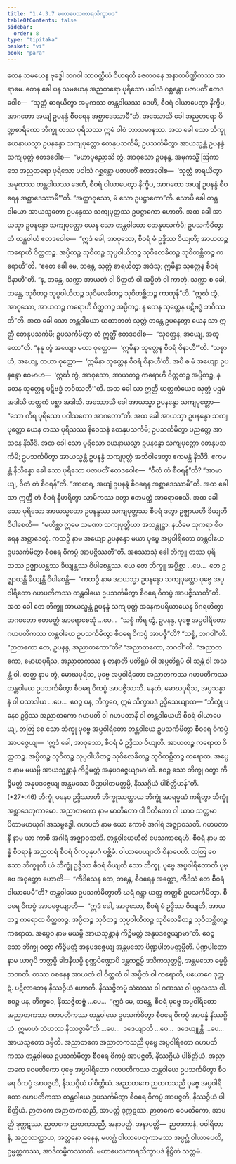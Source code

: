 ```yaml
---
title: "1.4.3.7 မဟာပေသကာရသိက္ခာပဒ"
tableOfContents: false
sidebar:
  order: 8
type: "tipitaka"
basket: "vi"
book: "para"
---
```



<DynamicBreadcrumb />

<Division number="641" book="para">

<Paragraph number="2362" book="para">
တေန သမယေန ဗုဒ္ဓေါ ဘဂဝါ သာဝတ္ထိယံ ဝိဟရတိ ဇေတဝနေ အနာထပိဏ္ဍိကဿ အာရာမေ. တေန ခေါ ပန သမယေန အညတရော ပုရိသော ပဝါသံ ဂစ္ဆန္တော ပဇာပတိံ ဧတဒဝေါစ—  “သုတ္တံ ဓာရယိတွာ အမုကဿ တန္တဝါယဿ ဒေဟိ, စီဝရံ ဝါယာပေတွာ နိက္ခိပ, အာဂတော အယျံ ဥပနန္ဒံ စီဝရေန အစ္ဆာဒေဿာမီ”တိ. အဿောသိ ခေါ အညတရော ပိဏ္ဍစာရိကော ဘိက္ခု တဿ ပုရိသဿ ဣမံ ဝါစံ ဘာသမာနဿ. အထ ခေါ သော ဘိက္ခု ယေနာယသ္မာ ဥပနန္ဒော သကျပုတ္တော တေနုပသင်္ကမိ; ဥပသင်္ကမိတွာ အာယသ္မန္တံ ဥပနန္ဒံ သကျပုတ္တံ ဧတဒဝေါစ—  “မဟာပုညောသိ တွံ, အာဝုသော ဥပနန္ဒ, အမုကသ္မိံ ဩကာသေ အညတရော ပုရိသော ပဝါသံ ဂစ္ဆန္တော ပဇာပတိံ ဧတဒဝေါစ—  ‘သုတ္တံ ဓာရယိတွာ အမုကဿ တန္တဝါယဿ ဒေဟိ, စီဝရံ ဝါယာပေတွာ နိက္ခိပ, အာဂတော အယျံ ဥပနန္ဒံ စီဝရေန အစ္ဆာဒေဿာမီ’”တိ. “အတ္ထာဝုသော, မံ သော ဥပဋ္ဌာကော”တိ. သောပိ ခေါ တန္တဝါယော အာယသ္မတော ဥပနန္ဒဿ သကျပုတ္တဿ ဥပဋ္ဌာကော ဟောတိ.
</Paragraph>

<Paragraph number="2363" book="para">
အထ ခေါ အာယသ္မာ ဥပနန္ဒော သကျပုတ္တော ယေန သော တန္တဝါယော တေနုပသင်္ကမိ; ဥပသင်္ကမိတွာ တံ တန္တဝါယံ ဧတဒဝေါစ—  “ဣဒံ ခေါ, အာဝုသော, စီဝရံ မံ ဥဒ္ဒိဿ ဝိယျတိ; အာယတဉ္စ ကရောဟိ ဝိတ္ထတဉ္စ. အပ္ပိတဉ္စ သုဝီတဉ္စ သုပ္ပဝါယိတဉ္စ သုဝိလေခိတဉ္စ သုဝိတစ္ဆိတဉ္စ ကရောဟီ”တိ. “ဧတေ ခေါ မေ, ဘန္တေ, သုတ္တံ ဓာရယိတွာ အဒံသု; ဣမိနာ သုတ္တေန စီဝရံ ဝိနာဟီ”တိ. “န, ဘန္တေ, သက္ကာ အာယတံ ဝါ ဝိတ္ထတံ ဝါ အပ္ပိတံ ဝါ ကာတုံ. သက္ကာ စ ခေါ, ဘန္တေ, သုဝီတဉ္စ သုပ္ပဝါယိတဉ္စ သုဝိလေခိတဉ္စ သုဝိတစ္ဆိတဉ္စ ကာတုန်”တိ. “ဣင်္ဃ တွံ, အာဝုသော, အာယတဉ္စ ကရောဟိ ဝိတ္ထတဉ္စ အပ္ပိတဉ္စ. န တေန သုတ္တေန ပဋိဗဒ္ဓံ ဘဝိဿတီ”တိ.
</Paragraph>

<Paragraph number="2364" book="para">
အထ ခေါ သော တန္တဝါယော ယထာဘတံ သုတ္တံ တန္တေ ဥပနေတွာ ယေန သာ ဣတ္ထီ တေနုပသင်္ကမိ; ဥပသင်္ကမိတွာ တံ ဣတ္ထိံ ဧတဒဝေါစ—  “သုတ္တေန, အယျေ, အတ္ထော”တိ. “နနု တွံ အယျော မယာ ဝုတ္တော—  ‘ဣမိနာ သုတ္တေန စီဝရံ ဝိနာဟီ’”တိ. “သစ္စာဟံ, အယျေ, တယာ ဝုတ္တော—  ‘ဣမိနာ သုတ္တေန စီဝရံ ဝိနာဟီ’တိ. အပိ စ မံ အယျော ဥပနန္ဒော ဧဝမာဟ—  ‘ဣင်္ဃ တွံ, အာဝုသော, အာယတဉ္စ ကရောဟိ ဝိတ္ထတဉ္စ အပ္ပိတဉ္စ, န တေန သုတ္တေန ပဋိဗဒ္ဓံ ဘဝိဿတီ’”တိ. အထ ခေါ သာ ဣတ္ထီ ယတ္တကံယေဝ သုတ္တံ ပဌမံ အဒါသိ တတ္တကံ ပစ္ဆာ အဒါသိ. အဿောသိ ခေါ အာယသ္မာ ဥပနန္ဒော သကျပုတ္တော—  “သော ကိရ ပုရိသော ပဝါသတော အာဂတော”တိ. အထ ခေါ အာယသ္မာ ဥပနန္ဒော သကျပုတ္တော ယေန တဿ ပုရိသဿ နိဝေသနံ တေနုပသင်္ကမိ; ဥပသင်္ကမိတွာ ပညတ္တေ အာသနေ နိသီဒိ. အထ ခေါ သော ပုရိသော ယေနာယသ္မာ ဥပနန္ဒော သကျပုတ္တော တေနုပသင်္ကမိ; ဥပသင်္ကမိတွာ အာယသ္မန္တံ ဥပနန္ဒံ သကျပုတ္တံ အဘိဝါဒေတွာ ဧကမန္တံ နိသီဒိ. ဧကမန္တံ နိသိန္နော ခေါ သော ပုရိသော ပဇာပတိံ ဧတဒဝေါစ—  “ဝီတံ တံ စီဝရန်”တိ? “အာမာယျ, ဝီတံ တံ စီဝရန်”တိ. “အာဟရ, အယျံ ဥပနန္ဒံ စီဝရေန အစ္ဆာဒေဿာမီ”တိ. အထ ခေါ သာ ဣတ္ထီ တံ စီဝရံ နီဟရိတွာ သာမိကဿ ဒတွာ ဧတမတ္ထံ အာရောစေသိ. အထ ခေါ သော ပုရိသော အာယသ္မတော ဥပနန္ဒဿ သကျပုတ္တဿ စီဝရံ ဒတွာ ဥဇ္ဈာယတိ ခိယျတိ ဝိပါစေတိ—  “မဟိစ္ဆာ ဣမေ သမဏာ သကျပုတ္တိယာ အသန္တုဋ္ဌာ. နယိမေ သုကရာ စီဝရေန အစ္ဆာဒေတုံ. ကထဉှိ နာမ အယျော ဥပနန္ဒော မယာ ပုဗ္ဗေ အပ္ပဝါရိတော တန္တဝါယေ ဥပသင်္ကမိတွာ စီဝရေ ဝိကပ္ပံ အာပဇ္ဇိဿတီ”တိ.
</Paragraph>

<Paragraph number="2365" book="para">
အဿောသုံ ခေါ ဘိက္ခူ တဿ ပုရိသဿ ဥဇ္ဈာယန္တဿ ခိယျန္တဿ ဝိပါစေန္တဿ. ယေ တေ ဘိက္ခူ အပ္ပိစ္ဆာ …ပေ…  တေ ဥဇ္ဈာယန္တိ ခိယျန္တိ ဝိပါစေန္တိ—  “ကထဉှိ နာမ အာယသ္မာ ဥပနန္ဒော သကျပုတ္တော ပုဗ္ဗေ အပ္ပဝါရိတော ဂဟပတိကဿ တန္တဝါယေ ဥပသင်္ကမိတွာ စီဝရေ ဝိကပ္ပံ အာပဇ္ဇိဿတီ”တိ.
</Paragraph>

<Paragraph number="2366" book="para">
အထ ခေါ တေ ဘိက္ခူ အာယသ္မန္တံ ဥပနန္ဒံ သကျပုတ္တံ အနေကပရိယာယေန ဝိဂရဟိတွာ ဘဂဝတော ဧတမတ္ထံ အာရောစေသုံ …ပေ…  “သစ္စံ ကိရ တွံ, ဥပနန္ဒ, ပုဗ္ဗေ အပ္ပဝါရိတော ဂဟပတိကဿ တန္တဝါယေ ဥပသင်္ကမိတွာ စီဝရေ ဝိကပ္ပံ အာပဇ္ဇီ”တိ? “သစ္စံ, ဘဂဝါ”တိ. “ဉာတကော တေ, ဥပနန္ဒ, အညာတကော”တိ? “အညာတကော, ဘဂဝါ”တိ. “အညာတကော, မောဃပုရိသ, အညာတကဿ န ဇာနာတိ ပတိရူပံ ဝါ အပ္ပတိရူပံ ဝါ သန္တံ ဝါ အသန္တံ ဝါ. တတ္ထ နာမ တွံ, မောဃပုရိသ, ပုဗ္ဗေ အပ္ပဝါရိတော အညာတကဿ ဂဟပတိကဿ တန္တဝါယေ ဥပသင်္ကမိတွာ စီဝရေ ဝိကပ္ပံ အာပဇ္ဇိဿသိ. နေတံ, မောဃပုရိသ, အပ္ပသန္နာနံ ဝါ ပသာဒါယ …ပေ…  ဧဝဉ္စ ပန, ဘိက္ခဝေ, ဣမံ သိက္ခာပဒံ ဥဒ္ဒိသေယျာထ—
</Paragraph>

</Division>
<Division number="642" book="para">

<Paragraph number="2367" book="para">
<Emphasis>“ဘိက္ခုံ ပနေဝ ဥဒ္ဒိဿ အညာတကော ဂဟပတိ ဝါ ဂဟပတာနီ ဝါ တန္တဝါယေဟိ စီဝရံ ဝါယာပေယျ, တတြ စေ သော ဘိက္ခု ပုဗ္ဗေ အပ္ပဝါရိတော တန္တဝါယေ ဥပသင်္ကမိတွာ စီဝရေ ဝိကပ္ပံ အာပဇ္ဇေယျ—  ‘ဣဒံ ခေါ, အာဝုသော, စီဝရံ မံ ဥဒ္ဒိဿ ဝိယျတိ. အာယတဉ္စ ကရောထ ဝိတ္ထတဉ္စ. အပ္ပိတဉ္စ သုဝီတဉ္စ သုပ္ပဝါယိတဉ္စ သုဝိလေခိတဉ္စ သုဝိတစ္ဆိတဉ္စ ကရောထ. အပ္ပေဝ နာမ မယမ္ပိ အာယသ္မန္တာနံ ကိဉ္စိမတ္တံ အနုပဒဇ္ဇေယျာမာ’တိ. ဧဝဉ္စ သော ဘိက္ခု ဝတွာ ကိဉ္စိမတ္တံ အနုပဒဇ္ဇေယျ အန္တမသော ပိဏ္ဍပါတမတ္တမ္ပိ, နိဿဂ္ဂိယံ ပါစိတ္တိယန်”</Emphasis>တိ. (*27*:<Emphasis>46</Emphasis>)
</Paragraph>

</Division>
<Division number="643" book="para">

<Paragraph number="2368" book="para">
<Emphasis>ဘိက္ခုံ ပနေဝ ဥဒ္ဒိဿာ</Emphasis>တိ ဘိက္ခုဿတ္ထာယ ဘိက္ခုံ အာရမ္မဏံ ကရိတွာ ဘိက္ခုံ အစ္ဆာဒေတုကာမော.
</Paragraph>

<Paragraph number="2369" book="para">
<Emphasis>အညာတကော</Emphasis> နာမ မာတိတော ဝါ ပိတိတော ဝါ ယာဝ သတ္တမာ ပိတာမဟယုဂါ အသမ္ဗဒ္ဓေါ.
</Paragraph>

<Paragraph number="2370" book="para">
<Emphasis>ဂဟပတိ</Emphasis> နာမ ယော ကောစိ အဂါရံ အဇ္ဈာဝသတိ.
</Paragraph>

<Paragraph number="2371" book="para">
<Emphasis>ဂဟပတာနီ</Emphasis> နာမ ယာ ကာစိ အဂါရံ အဇ္ဈာဝသတိ.
</Paragraph>

<Paragraph number="2372" book="para">
<Emphasis>တန္တဝါယေဟီ</Emphasis>တိ ပေသကာရေဟိ.
</Paragraph>

<Paragraph number="2373" book="para">
<Emphasis>စီဝရံ</Emphasis> နာမ ဆန္နံ စီဝရာနံ အညတရံ စီဝရံ ဝိကပ္ပနုပဂံ ပစ္ဆိမံ.
</Paragraph>

<Paragraph number="2374" book="para">
<Emphasis>ဝါယာပေယျာ</Emphasis>တိ ဝိနာပေတိ.
</Paragraph>

<Paragraph number="2375" book="para">
<Emphasis>တတြ စေ သော ဘိက္ခူ</Emphasis>တိ ယံ ဘိက္ခုံ ဥဒ္ဒိဿ စီဝရံ ဝိယျတိ သော ဘိက္ခု.
</Paragraph>

<Paragraph number="2376" book="para">
<Emphasis>ပုဗ္ဗေ အပ္ပဝါရိတော</Emphasis>တိ ပုဗ္ဗေ အဝုတ္တော ဟောတိ—  “ကီဒိသေန တေ, ဘန္တေ, စီဝရေန အတ္ထော, ကီဒိသံ တေ စီဝရံ ဝါယာပေမီ”တိ?
</Paragraph>

<Paragraph number="2377" book="para">
<Emphasis>တန္တဝါယေ ဥပသင်္ကမိတွာ</Emphasis>တိ ဃရံ ဂန္တွာ ယတ္ထ ကတ္ထစိ ဥပသင်္ကမိတွာ.
</Paragraph>

<Paragraph number="2378" book="para">
<Emphasis>စီဝရေ ဝိကပ္ပံ အာပဇ္ဇေယျာ</Emphasis>တိ—  “ဣဒံ ခေါ, အာဝုသော, စီဝရံ မံ ဥဒ္ဒိဿ ဝိယျတိ, အာယတဉ္စ ကရောထ ဝိတ္ထတဉ္စ. အပ္ပိတဉ္စ သုဝီတဉ္စ သုပ္ပဝါယိတဉ္စ သုဝိလေခိတဉ္စ သုဝိတစ္ဆိတဉ္စ ကရောထ. အပ္ပေဝ နာမ မယမ္ပိ အာယသ္မန္တာနံ ကိဉ္စိမတ္တံ အနုပဒဇ္ဇေယျာမာ”တိ.
</Paragraph>

<Paragraph number="2379" book="para">
<Emphasis>ဧဝဉ္စ သော ဘိက္ခု ဝတွာ ကိဉ္စိမတ္တံ အနုပဒဇ္ဇေယျ အန္တမသော ပိဏ္ဍပါတမတ္တမ္ပီ</Emphasis>တိ. <Emphasis>ပိဏ္ဍပါတော</Emphasis> နာမ ယာဂုပိ ဘတ္တမ္ပိ ခါဒနီယမ္ပိ စုဏ္ဏပိဏ္ဍောပိ ဒန္တကဋ္ဌမ္ပိ ဒသိကသုတ္တမ္ပိ, အန္တမသော ဓမ္မမ္ပိ ဘဏတိ.
</Paragraph>

<Paragraph number="2380" book="para">
တဿ ဝစနေန အာယတံ ဝါ ဝိတ္ထတံ ဝါ အပ္ပိတံ ဝါ ကရောတိ, ပယောဂေ ဒုက္ကဋံ. ပဋိလာဘေန နိဿဂ္ဂိယံ ဟောတိ. နိဿဇ္ဇိတဗ္ဗံ သံဃဿ ဝါ ဂဏဿ ဝါ ပုဂ္ဂလဿ ဝါ. ဧဝဉ္စ ပန, ဘိက္ခဝေ, နိဿဇ္ဇိတဗ္ဗံ …ပေ…  “ဣဒံ မေ, ဘန္တေ, စီဝရံ ပုဗ္ဗေ အပ္ပဝါရိတော အညာတကဿ ဂဟပတိကဿ တန္တဝါယေ ဥပသင်္ကမိတွာ စီဝရေ ဝိကပ္ပံ အာပန္နံ နိဿဂ္ဂိယံ. ဣမာဟံ သံဃဿ နိဿဇ္ဇာမီ”တိ …ပေ…  ဒဒေယျာတိ …ပေ…  ဒဒေယျုန္တိ …ပေ…  အာယသ္မတော ဒမ္မီတိ.
</Paragraph>

</Division>
<Division number="644" book="para">

<Paragraph number="2381" book="para">
အညာတကေ အညာတကသညီ ပုဗ္ဗေ အပ္ပဝါရိတော ဂဟပတိကဿ တန္တဝါယေ ဥပသင်္ကမိတွာ စီဝရေ ဝိကပ္ပံ အာပဇ္ဇတိ, နိဿဂ္ဂိယံ ပါစိတ္တိယံ. အညာတကေ ဝေမတိကော ပုဗ္ဗေ အပ္ပဝါရိတော ဂဟပတိကဿ တန္တဝါယေ ဥပသင်္ကမိတွာ စီဝရေ ဝိကပ္ပံ အာပဇ္ဇတိ, နိဿဂ္ဂိယံ ပါစိတ္တိယံ. အညာတကေ ဉာတကသညီ ပုဗ္ဗေ အပ္ပဝါရိတော ဂဟပတိကဿ တန္တဝါယေ ဥပသင်္ကမိတွာ စီဝရေ ဝိကပ္ပံ အာပဇ္ဇတိ, နိဿဂ္ဂိယံ ပါစိတ္တိယံ.
</Paragraph>

<Paragraph number="2382" book="para">
ဉာတကေ အဉာတကသညီ, အာပတ္တိ ဒုက္ကဋဿ. ဉာတကေ ဝေမတိကော, အာပတ္တိ ဒုက္ကဋဿ. ဉာတကေ ဉာတကသညီ, အနာပတ္တိ.
</Paragraph>

</Division>
<Division number="645" book="para">

<Paragraph number="2383" book="para">
အနာပတ္တိ—  ဉာတကာနံ, ပဝါရိတာနံ, အညဿတ္ထာယ, အတ္တနော ဓနေန, မဟဂ္ဃံ ဝါယာပေတုကာမဿ အပ္ပဂ္ဃံ ဝါယာပေတိ, ဥမ္မတ္တကဿ, အာဒိကမ္မိကဿာတိ.

</Paragraph>
</Division>

<Paragraph number="2384" type="center" book="para">
မဟာပေသကာရသိက္ခာပဒံ နိဋ္ဌိတံ သတ္တမံ.
</Paragraph>